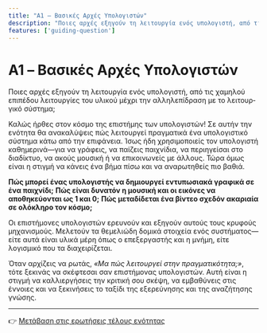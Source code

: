 ```yaml
---
title: "A1 – Βασικές Αρχές Υπολογιστών"
description: "Ποιες αρχές εξηγούν τη λειτουργία ενός υπολογιστή, από τις χαμηλού επιπέδου λειτουργίες του υλικού μέχρι την αλληλεπίδραση με το λειτουργικό σύστημα;"
features: ['guiding-question']
---
```



# A1 – Βασικές Αρχές Υπολογιστών

<GuidingQuestion lang="el">
  Ποιες αρχές εξηγούν τη λειτουργία ενός υπολογιστή, από τις χαμηλού επιπέδου λειτουργίες του υλικού μέχρι την αλληλεπίδραση με το λειτουργικό σύστημα;
</GuidingQuestion>


Καλώς ήρθες στον κόσμο της επιστήμης των υπολογιστών! Σε αυτήν την ενότητα θα ανακαλύψεις πώς λειτουργεί πραγματικά ένα υπολογιστικό σύστημα κάτω από την επιφάνεια. Ίσως ήδη χρησιμοποιείς τον υπολογιστή καθημερινά—για να γράφεις, να παίζεις παιχνίδια, να περιηγείσαι στο διαδίκτυο, να ακούς μουσική ή να επικοινωνείς με άλλους. Τώρα όμως είναι η στιγμή να κάνεις ένα βήμα πίσω και να αναρωτηθείς πιο βαθιά.

**Πώς μπορεί ένας υπολογιστής να δημιουργεί εντυπωσιακά γραφικά σε ένα παιχνίδι;**
**Πώς είναι δυνατόν η μουσική και οι εικόνες να αποθηκεύονται ως 1 και 0;**
**Πώς μεταδίδεται ένα βίντεο σχεδόν ακαριαία σε ολόκληρο τον κόσμο;**

Οι επιστήμονες υπολογιστών ερευνούν και εξηγούν αυτούς τους κρυφούς μηχανισμούς. Μελετούν τα θεμελιώδη δομικά στοιχεία ενός συστήματος—είτε αυτά είναι υλικά μέρη όπως ο επεξεργαστής και η μνήμη, είτε λογισμικό που τα διαχειρίζεται.

Όταν αρχίζεις να ρωτάς, _«Μα πώς λειτουργεί στην πραγματικότητα;»_, τότε ξεκινάς να σκέφτεσαι σαν επιστήμονας υπολογιστών. Αυτή είναι η στιγμή να καλλιεργήσεις την κριτική σου σκέψη, να εμβαθύνεις στις έννοιες και να ξεκινήσεις το ταξίδι της εξερεύνησης και της αναζήτησης γνώσης.

---
👉 [Μετάβαση στις ερωτήσεις τέλους ενότητας](/cs-study-companion/el/a1/end-of-topic-questions)